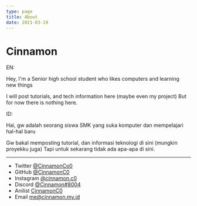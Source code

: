 ```yaml
---
type: page
title: About
date: 2021-03-19
---
```


# Cinnamon

EN:

Hey, I'm a Senior high school student who likes computers and learning new things

I will post tutorials, and tech information here (maybe even my project)
But for now there is nothing here.

ID:

Hai, gw adalah seorang siswa SMK yang suka komputer dan mempelajari hal-hal baru

Gw bakal memposting tutorial, dan informasi teknologi di sini (mungkin proyekku juga)
Tapi untuk sekarang tidak ada apa-apa di sini.

---

- Twitter [@CinnamonCo0](https://twitter.com/CinnamonCo0)
- GitHub [@CinnamonC0](https://github.com/CinnamonC0)
- Instagram [@cinnamon.c0](https://www.instagram.com/cinnamon.c0)
- Discord [@Cinnamon#8004](https://discord.com/users/445430132933394432)
- Anilist [CinnamonC0](https://anilist.co/user/CinnamonC0)
- Email me@cinnamon.my.id
